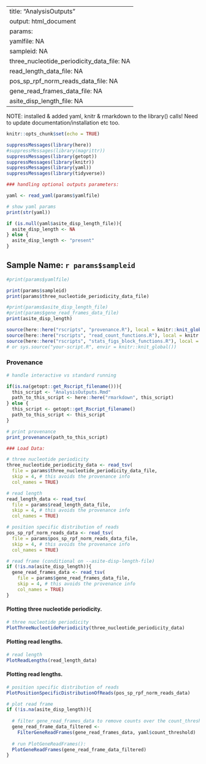 
---
title: "AnalysisOutputs"
output: html_document
params: 
  yamlfile: NA
  sampleid: NA
  three_nucleotide_periodicity_data_file: NA
  read_length_data_file: NA
  pos_sp_rpf_norm_reads_data_file: NA
  gene_read_frames_data_file: NA
  asite_disp_length_file: NA
---

NOTE: installed & added yaml, knitr & rmarkdown to the library() calls! Need to update documentation/installation etc too. 

```r
knitr::opts_chunk$set(echo = TRUE)

suppressMessages(library(here))
#suppressMessages(library(magrittr))
suppressMessages(library(getopt))
suppressMessages(library(knitr)) 
suppressMessages(library(yaml))
suppressMessages(library(tidyverse))
```

```r

### handling optional outputs parameters: 

yaml <- read_yaml(params$yamlfile)

# show yaml params
print(str(yaml))

if (is.null(yaml$asite_disp_length_file)){
  asite_disp_length <- NA
} else {
  asite_disp_length <- "present"
}


```

## Sample Name: `r params$sampleid`

```r
#print(params$yamlfile)

print(params$sampleid)
print(params$three_nucleotide_periodicity_data_file)

#print(params$asite_disp_length_file)
#print(params$gene_read_frames_data_file)
print(asite_disp_length)

```

```r

source(here::here("rscripts", "provenance.R"), local = knitr::knit_global())
source(here::here("rscripts", "read_count_functions.R"), local = knitr::knit_global())
source(here::here("rscripts", "stats_figs_block_functions.R"), local = knitr::knit_global())
# or sys.source("your-script.R", envir = knitr::knit_global())
```

### Provenance

```r
# handle interactive vs standard running

if(is.na(getopt::get_Rscript_filename())){
  this_script <- "AnalysisOutputs.Rmd"
  path_to_this_script <- here::here("rmarkdown", this_script)
} else {
  this_script <- getopt::get_Rscript_filename()
  path_to_this_script <- this_script
}

# print provenance
print_provenance(path_to_this_script)
```

```r

### Load Data: 

# three nucleotide periodicity
three_nucleotide_periodicity_data <- read_tsv(
  file = params$three_nucleotide_periodicity_data_file, 
  skip = 4, # this avoids the provenance info
  col_names = TRUE)

# read length
read_length_data <- read_tsv(
  file = params$read_length_data_file, 
  skip = 4, # this avoids the provenance info
  col_names = TRUE)

# position specific distribution of reads 
pos_sp_rpf_norm_reads_data <- read_tsv(
  file = params$pos_sp_rpf_norm_reads_data_file, 
  skip = 4, # this avoids the provenance info
  col_names = TRUE)

# read frame (conditional on --asite-disp-length-file)
if (!is.na(asite_disp_length)){
  gene_read_frames_data <- read_tsv(
    file = params$gene_read_frames_data_file, 
    skip = 4, # this avoids the provenance info
    col_names = TRUE)
}

```

#### Plotting three nucleotide periodicity. 

```r

# three nucleotide periodicity
PlotThreeNucleotidePeriodicity(three_nucleotide_periodicity_data)

```

#### Plotting read lengths.

```r

# read length
PlotReadLengths(read_length_data)

```

#### Plotting read lengths.

```r

# position specific distribution of reads
PlotPositionSpecificDistributionOfReads(pos_sp_rpf_norm_reads_data)

```

```r

# plot read frame
if (!is.na(asite_disp_length)){
  
  # filter gene_read_frames_data to remove counts over the count_threshold
  gene_read_frame_data_filtered <- 
    FilterGeneReadFrames(gene_read_frames_data, yaml$count_threshold)
  
  # run PlotGeneReadFrames():
  PlotGeneReadFrames(gene_read_frame_data_filtered)
}
```
